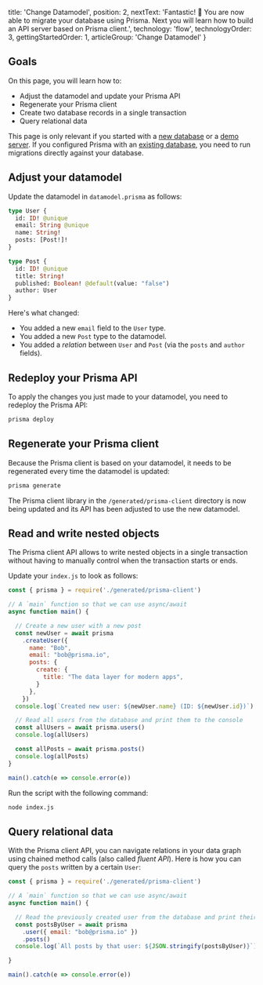 
  title: 'Change Datamodel',
  position: 2,
  nextText: 'Fantastic! 🎉 You are now able to migrate your database using Prisma. Next you will learn how to build an API server based on Prisma client.',
  technology: 'flow',
  technologyOrder: 3,
  gettingStartedOrder: 1,
  articleGroup: 'Change Datamodel'
}

## Goals

On this page, you will learn how to:

- Adjust the datamodel and update your Prisma API
- Regenerate your Prisma client
- Create two database records in a single transaction
- Query relational data

<Warning>

This page is only relevant if you started with a [new database](j002) or a [demo server](j001). If you configured Prisma with an [existing database](j003), you need to run migrations directly against your database.

</Warning>

## Adjust your datamodel

Update the datamodel in `datamodel.prisma` as follows:

```graphql copy
type User {
  id: ID! @unique
  email: String @unique
  name: String!
  posts: [Post!]!
}

type Post {
  id: ID! @unique
  title: String!
  published: Boolean! @default(value: "false")
  author: User
}
```

Here's what changed:

- You added a new `email` field to the `User` type.
- You added a new `Post` type to the datamodel.
- You added a _relation_ between `User` and `Post` (via the `posts` and `author` fields).

## Redeploy your Prisma API

To apply the changes you just made to your datamodel, you need to redeploy the Prisma API:

```bash copy
prisma deploy
```

## Regenerate your Prisma client

Because the Prisma client is based on your datamodel, it needs to be regenerated every time the datamodel is updated:

```bash copy
prisma generate
```

The Prisma client library in the `/generated/prisma-client` directory is now being updated and its API has been adjusted to use the new datamodel.

## Read and write nested objects

The Prisma client API allows to write nested objects in a single transaction without having to manually control when the transaction starts or ends.

Update your `index.js` to look as follows:

```js copy
const { prisma } = require('./generated/prisma-client')

// A `main` function so that we can use async/await
async function main() {

  // Create a new user with a new post
  const newUser = await prisma
    .createUser({
      name: "Bob",
      email: "bob@prisma.io",
      posts: {
        create: {
          title: "The data layer for modern apps",
        }
      },
    })
  console.log(`Created new user: ${newUser.name} (ID: ${newUser.id})`)

  // Read all users from the database and print them to the console
  const allUsers = await prisma.users()
  console.log(allUsers)

  const allPosts = await prisma.posts()
  console.log(allPosts)
}

main().catch(e => console.error(e))
```

Run the script with the following command:

```bash copy
node index.js
```

## Query relational data

With the Prisma client API, you can navigate relations in your data graph using chained method calls (also called _fluent API_). Here is how you can query the `posts` written by a certain `User`:

```js copy
const { prisma } = require('./generated/prisma-client')

// A `main` function so that we can use async/await
async function main() {

  // Read the previously created user from the database and print their posts to the console
  const postsByUser = await prisma
    .user({ email: "bob@prisma.io" })
    .posts()
  console.log(`All posts by that user: ${JSON.stringify(postsByUser)}`)

}

main().catch(e => console.error(e))
```

